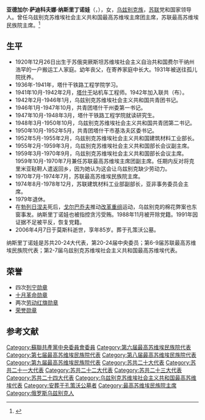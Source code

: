 {{Prose|time=2020-11-14T02:29:56+00:00}}
'''亚德加尔·萨迪科夫娜·纳斯里丁诺娃'''（{{lang-ru|'''Ядгар Садыковна Насриддинова '''}}，{{bd|1920年|12月26日|2006年|4月7日}}），女，[[乌兹别克族|乌兹别克族]]，[[苏联|苏联]]党和国家领导人。曾任乌兹别克苏维埃社会主义共和国最高苏维埃主席团主席，苏联最高苏维埃民族院主席。<ref>{{Cite web|title=Справочник по истории Коммунистической партии и Советского Союза 1898 - 1991|url=http://knowbysight.info/NNN/05639.asp|access-date=2020-11-13|archive-date=2018-08-28|archive-url=https://web.archive.org/web/20180828100220/http://knowbysight.info/NNN/05639.asp}}</ref>

{{Infobox officeholder
|original_name  = Ядгар Садыковна Насриддинова
|name           = 亚德加尔·萨迪科夫娜·纳斯里丁诺娃
|image          = 
|office         = [[乌兹别克苏维埃社会主义共和国|乌兹别克苏维埃社会主义共和国]]最高苏维埃主席团主席
|term_start     = 1959年3月24日
|term_end       = 1970年9月25日
|predecessor    = [[沙洛夫·拉希多维奇·拉希多夫|沙洛夫·拉希多维奇·拉希多夫]]
|successor      = [[纳扎尔·马特卡里莫维奇·马特察诺夫|纳扎尔·马特卡里莫维奇·马特察诺夫]]
|office2         = [[苏联最高苏维埃民族院|苏联最高苏维埃民族院]]主席
|term_start2     = 1970年7月14日
|term_end2       = 1974年7月25日
|predecessor2    = [[尤斯塔斯·伊格诺维奇·帕莱基斯|尤斯塔斯·伊格诺维奇·帕莱基斯]]
|successor2      = [[维塔利·彼得罗维奇·鲁本|维塔利·彼得罗维奇·鲁本]]
|birth_date     = {{Birth date|df=yes|1920|12|26}}
|birth_place    = {{flag|Russian SFSR|1918}}[[突厥斯坦苏维埃社会主义自治共和国|突厥斯坦苏维埃社会主义自治共和国]][[费尔干纳州|费尔干纳州]][[浩罕|浩罕]]
|death_date     = {{Death date and age|2006|4|7|1920|12|26}}
|death_place    = {{RUS}}[[莫斯科|莫斯科]]
|party          = [[苏联共产党|苏联共产党]]
|nationality   = {{flag|Russian SFSR|1918}}（1920-1922）<br>{{URS}}（1922－1991）<br> {{RUS}}（1991－2006）
|occupation     =  政治家
|awards={{{!}} style="background:transparent"
{{!}}{{列宁勋章}}{{!!}}{{列宁勋章}}{{!!}}{{列宁勋章}}{{!!}}{{列宁勋章}}
{{!}}-
{{!}}{{十月革命勋章|1987}}{{!!}}{{劳动红旗勋章}}{{!!}}{{劳动红旗勋章}}{{!!}}{{苏联荣誉勋章}}  
{{!}}}
}}

== 生平 ==
* 1920年12月26日出生于苏俄突厥斯坦苏维埃社会主义自治共和国费尔干纳州浩罕的一户搬运工人家庭。幼年丧父，在寄养家庭中长大。1931年被送往孤儿院抚养。
* 1936年-1941年，塔什干铁路工程学院学习。
* 1941年10月-1942年2月，[[塔什干|塔什干]]站机车工程师。1942年加入联共（布）。
* 1942年2月-1946年1月，乌兹别克苏维埃社会主义共和国共青团书记。
* 1946年1月-1947年10月，共青团塔什干州委第一书记。
* 1947年10月-1948年3月，塔什干铁路工程学院就读研究生。
* 1948年3月-1950年10月，乌兹别克苏维埃社会主义共和国共青团第二书记。
* 1950年10月-1952年5月，共青团塔什干市基洛夫区委书记。
* 1952年5月-1955年2月，乌兹别克苏维埃社会主义共和国建筑材料工业部长。
* 1955年2月-1959年3月，乌兹别克苏维埃社会主义共和国部长会议副主席。
* 1959年3月-1970年9月，乌兹别克苏维埃社会主义共和国部长会议主席。1959年10月-1970年7月兼任苏联最高苏维埃主席团副主席。任期内反对将克里米亚鞑靼人遣返回乡，因为她认为这会让乌兹别克缺少劳动力。
* 1970年7月-1974年7月，苏联最高苏维埃民族院主席。
* 1974年8月-1978年12月，苏联建筑材料工业部副部长，亚非事务委员会主席。
* 1979年退休。
* 在[[勃列日涅夫|勃列日涅夫]]死后，[[戈尔巴乔夫|戈尔巴乔夫]]推动[[改革重组|改革重组]]运动，乌兹别克的棉花弊案也东窗事发。纳斯里丁诺娃也被指控贪污受贿。1988年11月被开除党籍。1991年因证据不足被平反，恢复党籍。
* 2006年4月7日于莫斯科逝世，享年85岁。葬于孔策沃公墓。
纳斯里丁诺娃是苏共20-24大代表，第20-24届中央委员；第6-9届苏联最高苏维埃民族院代表；第2-7届乌兹别克苏维埃社会主义共和国最高苏维埃代表。

== 荣誉 ==
* 四次[[列宁勋章|列宁勋章]]
* [[十月革命勋章|十月革命勋章]]
* 两次[[劳动红旗勋章|劳动红旗勋章]]
* [[荣誉勋章_(苏联)|荣誉勋章]]

== 参考文献 ==
{{Reflist}}

[[Category:蘇聯共產黨中央委員會委員|Category:蘇聯共產黨中央委員會委員]]
[[Category:第六届最高苏维埃民族院代表|Category:第六届最高苏维埃民族院代表]]
[[Category:第七届最高苏维埃民族院代表|Category:第七届最高苏维埃民族院代表]]
[[Category:第八届最高苏维埃民族院代表|Category:第八届最高苏维埃民族院代表]]
[[Category:第九届最高苏维埃民族院代表|Category:第九届最高苏维埃民族院代表]]
[[Category:苏共二十大代表|Category:苏共二十大代表]]
[[Category:苏共二十一大代表|Category:苏共二十一大代表]]
[[Category:苏共二十二大代表|Category:苏共二十二大代表]]
[[Category:苏共二十三大代表|Category:苏共二十三大代表]]
[[Category:苏共二十四大代表|Category:苏共二十四大代表]]
[[Category:乌兹别克苏维埃社会主义共和国最高苏维埃代表|Category:乌兹别克苏维埃社会主义共和国最高苏维埃代表]]
[[Category:安葬于孔策沃公墓者|Category:安葬于孔策沃公墓者]]
[[Category:最高苏维埃民族院主席|Category:最高苏维埃民族院主席]]
[[Category:俄罗斯乌兹别克人|Category:俄罗斯乌兹别克人]]